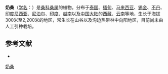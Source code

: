 {{Speciesbox
| name = 奶桑
| status = 
| status_system = 
| image = Long Mulberry.JPG
| genus = Morus
| species = macroura
| authority = Miq.
| subdivision_ranks =[[变种|变种]]
| subdivision =
* 奶桑 ''M. m.'' var. ''macroura''
* [[毛叶奶桑|毛叶奶桑]] ''M. m.'' var. ''mawu''
| synonyms = ''Morus laevigata'' <small>[[Nathaniel_Wallich|Wall.]]</small><br>''Morus alba'' var.'' laevigata'' <small>Bur.</small><br>''Morus alaisia'' <small>[[Jules_Paul_Benjamin_Delessert|Deless.]] ex [[Giuseppe_L._Moretti|Moretti]]</small>
}}

'''奶桑'''（[[学名|学名]]：{{lang|la|''Morus macroura''}}）是[[桑科|桑科]][[桑属|桑属]]的植物。分布于[[泰国|泰国]]、[[缅甸|缅甸]]、[[马来西亚|马来西亚]]、[[锡金|锡金]]、[[不丹|不丹]]、[[印度尼西亚|印度尼西亚]]、[[尼泊尔|尼泊尔]]、[[印度|印度]]、[[越南|越南]]以及[[中国大陆|中国大陆]]的[[西藏|西藏]]、[[云南|云南]]等地，生长于海拔300米至2,200米的地区，常生长在山谷以及沟边热带林中向阳地区，目前尚未由人工引种栽培。

== 参考文献 ==
<div class="references-small">
* {{cite web| url =http://www.bioinfo.cn/db05/KmzwSpecies.php?action=view&id=13698| title =奶桑（原变种）| work =《中国高等植物数据库全库》| publisher =中国科学院微生物研究所| author =昆明植物研究所| accessdate =2009-02-24| deadurl =yes| archiveurl =https://web.archive.org/web/20160305102125/http://www.bioinfo.cn/db05/KmzwSpecies.php?action=view&id=13698| archivedate =2016-03-05}}
</div>
{{Taxonbar|from=Q10942836}}

[[Category:桑属|奶桑]]


{{植物小作品}}